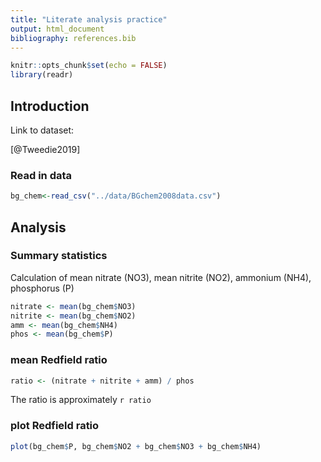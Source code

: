 ```yaml
---
title: "Literate analysis practice"
output: html_document
bibliography: references.bib
---
```


```r
knitr::opts_chunk$set(echo = FALSE)
library(readr)
```

## Introduction

Link to dataset:

[@Tweedie2019]

### Read in data

```r
bg_chem<-read_csv("../data/BGchem2008data.csv")
```

## Analysis

### Summary statistics

Calculation of mean nitrate (NO3), mean nitrite (NO2), ammonium (NH4), phosphorus (P)

```r
nitrate <- mean(bg_chem$NO3)
nitrite <- mean(bg_chem$NO2)
amm <- mean(bg_chem$NH4)
phos <- mean(bg_chem$P)
```

### mean Redfield ratio

```r
ratio <- (nitrate + nitrite + amm) / phos
```

The ratio is approximately `r ratio`

### plot Redfield ratio

```r
plot(bg_chem$P, bg_chem$NO2 + bg_chem$NO3 + bg_chem$NH4)
```
